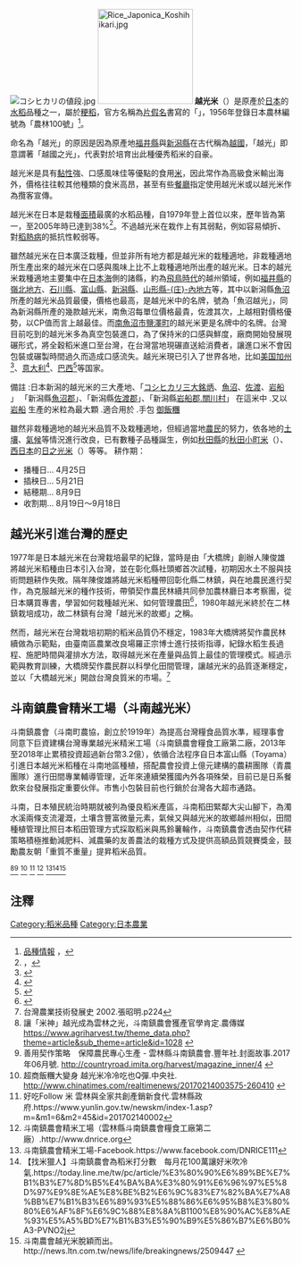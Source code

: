 {{Infobox Cultivar
| name = 越光米
| image = Koshihikari.jpg
| image_width = 200px
| image_caption = 越光米粒
| genus = [[稻属|稻属]]''Oryza''
| species = [[稻|稻]]''O. sativa''
| hybrid =
| group = [[粳米|粳米]]''O. s.'' ssp. ''japonica''
| cultivar = 越光（Koshihikari）
| marketing_names =
| origin = {{flag|Japan}}
| subdivision =
}}
[[File:コシヒカリの値段.jpg|thumb]]
[[File:Rice_Japonica_Koshihikari.jpg|170px]]
'''越光米'''（'''{{lang|ja|コシヒカリ}}'''）是原產於[[日本|日本]]的[[水稻|水稻]]品種之一，屬於[[粳稻|粳稻]]，官方名稱為[[片假名|片假名]]書寫的「{{lang|ja|コシヒカリ}}」，1956年登錄日本農林編號為「農林100號」<ref>[http://ineweb.narcc.affrc.go.jp/search/inedata_top.html?ineCode=ETU00170 品種情報] {{webarchive|url=https://web.archive.org/web/20090621003646/http://ineweb.narcc.affrc.go.jp/search/inedata_top.html?ineCode=ETU00170 |date=2009-06-21 }}，{{lang|ja|農業·食品産業技術総合研究機構作物研究所}}</ref>。

命名為「越光」的原因是因為原產地[[福井縣|福井縣]]與[[新潟縣|新潟縣]]在古代稱為[[越國_(日本)|越國]]，「越光」即意謂著「越國之光」，代表對於培育出此種優秀稻米的自豪。

越光米是具有[[黏性|黏性]]強、口感風味佳等優點的食用[[大米|米]]，因此常作為高級食米輸出海外，價格往往較其他種類的食米高昂，甚至有些[[餐廳|餐廳]]指定使用越光米或以越光米作為攬客宣傳。

越光米在日本是栽種[[面積|面積]]最廣的水稻品種，自1979年登上首位以來，歷年皆為第一，至2005年時已達到38%<ref>[http://ineweb.narcc.affrc.go.jp/search/fukyumenseki_hinsyu.html?hinsyumei=ETU00170 {{lang|ja|コシヒカリの作付面積}}] {{webarchive|url=https://web.archive.org/web/20090621003637/http://ineweb.narcc.affrc.go.jp/search/fukyumenseki_hinsyu.html?hinsyumei=ETU00170 |date=2009-06-21 }}，{{lang|ja|農業·食品産業技術総合研究機構作物研究所}}</ref>。不過越光米在栽作上有其弱點，例如容易傾折、對[[稻熱病|稻熱病]]的抵抗性較弱等。

雖然越光米在日本廣泛栽種，但並非所有地方都是越光米的栽種適地，非栽種適地所生產出來的越光米在口感與風味上比不上栽種適地所出產的越光米。日本的越光米栽種適地主要集中在[[日本海|日本海]]側的諸縣，約為[[飛鳥時代|飛鳥時代]]的越州領域，例如[[福井縣|福井縣]]的[[嶺北地方|嶺北地方]]、[[石川縣|石川縣]]、[[富山縣|富山縣]]、[[新潟縣|新潟縣]]、[[山形縣|山形縣]][[庄內|-{庄}-內地方]]等，其中以新潟縣[[魚沼|魚沼]]所產的越光米品質最優，價格也最高，是越光米中的名牌，號為「魚沼越光」，同為新潟縣所產的幾款越光米，南魚沼每單位價格最貴，佐渡其次，上越相對價格優勢，以CP值而言上越最佳。而[[南魚沼市|南魚沼市]][[鹽澤町|鹽澤町]]的越光米更是名牌中的名牌。台灣目前吃到的越光米多為真空包裝進口，為了保持米的口感與鮮度，廠商開始發展現碾形式，將全穀稻米進口至台灣，在台灣當地現碾直送給消費者，讓進口米不會因包裝或碾製時間過久而造成口感流失。越光米現已引入了世界各地，比如[[美国|美国]][[加州|加州]]<ref>[http://www.tamakimai.com/aboutus.html {{lang|en|Tamaki Rice - About Us}}] {{Wayback|url=http://www.tamakimai.com/aboutus.html |date=20160510121129 }}</ref>、[[意大利|意大利]]<ref>{{cite web|url=http://www.jfc.eu/en/jfc-product-line/yume-nishiki/|title=Yume-Nishiki – JFC INTERNATIONAL (EUROPE) GROUP|website=www.jfc.eu|accessdate=2016-04-24|archive-date=2016-04-19|archive-url=https://web.archive.org/web/20160419101358/http://www.jfc.eu/en/jfc-product-line/yume-nishiki/|dead-url=no}}</ref>、[[巴西|巴西]]<ref>{{cite web|url=http://www.sukiya-brasil.com.br/2016/|title=Sukiya Brasil - O maior fast food do Japão no Brasil|website=www.sukiya-brasil.com.br|accessdate=2016-04-24|archive-date=2016-04-14|archive-url=https://web.archive.org/web/20160414071257/http://www.sukiya-brasil.com.br/2016/|dead-url=no}}</ref>等国家。


備註 :日本新潟的越光米的三大產地、「[[コシヒカリ三大銘炳|コシヒカリ三大銘炳]]、[[魚沼|魚沼]]、[[佐渡|佐渡]]、[[岩船|岩船]] 」
「新潟縣[[魚沼郡|魚沼郡]]」、「新潟縣[[佐渡郡|佐渡郡]]」、「新潟縣[[岩船郡.關川村|岩船郡.關川村]]」
在這米中 .又以[[岩船|岩船]] 生產的米粒為最大顆 .適合用於 .手包 [[御飯糰|御飯糰]]



雖然非栽種適地的越光米品質不及栽種適地，但經過當地[[農民|農民]]的努力，依各地的[[土壤|土壤]]、[[氣候|氣候]]等情況進行改良，已有數種子品種誕生，例如[[秋田縣|秋田縣]]的[[秋田小町米|秋田小町米]]（{{lang|ja|あきたこまち}}）、[[西日本|西日本]]的[[日之光米|日之光米]]（{{lang|ja|ヒノヒカリ}}）等等。
耕作期：
*播種日… 4月25日
*插秧日… 5月21日
*結穂期… 8月9日
*收割期… 8月19日〜9月18日

== 越光米引進台灣的歷史 ==
1977年是日本越光米在台灣栽培最早的紀錄，當時是由「大橋牌」創辦人陳俊雄將越光米稻種由日本引入台灣，並在彰化縣社頭鄉首次試種，初期因水土不服與技術問題耕作失敗。隔年陳俊雄將越光米稻種帶回彰化縣二林鎮，與在地農民進行契作，為克服越光米的種作技術，帶領契作農民林續共同參加農林廳日本考察團，從日本購買專書，學習如何栽種越光米、如何管理農田<ref>{{Cite web|title=彰化良質米馳名海外|url=http://www2.chcg.gov.tw/book/no06/p3.htm|accessdate=|author=彰化縣政府|date=2007年8月2日|format=|work=陽光彰化第六期|publisher=|language=|archive-date=2019年6月6日|archive-url=https://web.archive.org/web/20190606084713/http://www2.chcg.gov.tw/book/no06/p3.htm|dead-url=no}}</ref>，1980年越光米終於在二林鎮栽培成功，故二林鎮有台灣「越光米的故鄉」之稱。

然而，越光米在台灣栽培初期的稻米品質仍不穩定，1983年大橋牌將契作農民林續做為示範點，由臺南區農業改良場羅正宗博士進行技術指導，紀錄水稻生長過程、施肥時間與灌排水方法，取得越光米在產量與品質上最佳的管理模式。經過示範與教育訓練，大橋牌契作農民群以科學化田間管理，讓越光米的品質逐漸穩定，並以「大橋越光米」開啟台灣良質米的市場。<ref>台灣農業技術發展史 2002.張昭明.p224</ref>

==斗南鎮農會精米工場（斗南越光米）==
斗南鎮農會（斗南町農協，創立於1919年）為提高台灣糧食品質水準，經理事會同意下巨資建構台灣專業越光米精米工場（斗南鎮農會糧食工廠第二廠，2013年至2018年止累積投資超過新台幣3.2億），依循合法程序自日本富山縣（Toyama）引進日本越光米稻種在斗南地區種植，搭配農會投資上億元建構的農耕團隊（青農團隊）進行田間專業輔導管理，近年來連續榮獲國內外各項殊榮，目前已是日系餐飲來台發展指定重要伙伴。市售小包裝目前也行銷於台灣各大超市通路。

斗南，日本殖民統治時期就被列為優良稻米產區，斗南稻田緊鄰大尖山腳下，為濁水溪兩條支流灌溉，土壤含豐富微量元素，氣候又與越光米的故鄉越州相似，田間種植管理比照日本稻田管理方式採取稻米與馬鈴薯輪作，斗南鎮農會透由契作代耕策略積極推動減肥料、減農藥的友善農法的栽種方式及提供高額品質競賽獎金，鼓勵農友朝「重質不重量」提昇稻米品質。

<ref>讓「米神」越光成為雲林之光，斗南鎮農會獲產官學肯定.農傳媒 https://www.agriharvest.tw/theme_data.php?theme=article&sub_theme=article&id=1028 {{Wayback|url=https://www.agriharvest.tw/theme_data.php?theme=article&sub_theme=article&id=1028 |date=20180508185500 }}</ref><ref>善用契作策略　保障農民專心生產 - 雲林縣斗南鎮農會.豐年社.封面故事.2017年06月號.  http://countryroad.imita.org/harvest/magazine_inner/4 {{Wayback|url=http://countryroad.imita.org/harvest/magazine_inner/4 |date=20180508185603 }}</ref> <ref>超商飯糰大變身 越光米冷冷吃也Q彈.中央社.  http://www.chinatimes.com/realtimenews/20170214003575-260410 {{Wayback|url=http://www.chinatimes.com/realtimenews/20170214003575-260410 |date=20180509014226 }}</ref>  <ref>好吃Follow 米 雲林與全家共創產銷新食代.雲林縣政府.https://www.yunlin.gov.tw/newskm/index-1.asp?m=&m1=6&m2=45&id=201702140002 </ref>  <ref>斗南鎮農會精米工場（雲林縣斗南鎮農會糧食工廠第二廠）.http://www.dnrice.org </ref> <ref>斗南鎮農會精米工場-Facebook.https://www.facebook.com/DNRICE111 </ref><ref>【找米獵人】斗南鎮農會為稻米打分數　每月花100萬讓好米吹冷氣.https://today.line.me/tw/pc/article/%E3%80%90%E6%89%BE%E7%B1%B3%E7%8D%B5%E4%BA%BA%E3%80%91%E6%96%97%E5%8D%97%E9%8E%AE%E8%BE%B2%E6%9C%83%E7%82%BA%E7%A8%BB%E7%B1%B3%E6%89%93%E5%88%86%E6%95%B8%E3%80%80%E6%AF%8F%E6%9C%88%E8%8A%B1100%E8%90%AC%E8%AE%93%E5%A5%BD%E7%B1%B3%E5%90%B9%E5%86%B7%E6%B0%A3-PVNO2j</ref><ref>斗南農會越光米脫穎而出。http://news.ltn.com.tw/news/life/breakingnews/2509447 {{Wayback|url=http://news.ltn.com.tw/news/life/breakingnews/2509447 |date=20180807064450 }}</ref>

==注釋==
<references />

[[Category:稻米品種|Category:稻米品種]]
[[Category:日本農業|Category:日本農業]]